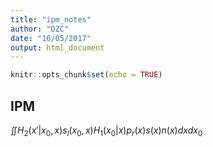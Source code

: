 ```yaml
---
title: "ipm_notes"
author: "DZC"
date: "16/05/2017"
output: html_document
---
```


```r
knitr::opts_chunk$set(echo = TRUE)
```

## IPM

$\iint H_2(x' | x_0, x) s_l(x_0, x) H_1(x_0| x) p_r(x) s(x) n(x) dx dx_0$



